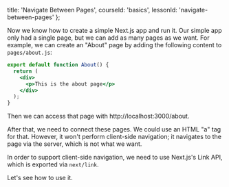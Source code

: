 
  title: 'Navigate Between Pages',
  courseId: 'basics',
  lessonId: 'navigate-between-pages'
};

Now we know how to create a simple Next.js app and run it. Our simple app only had a single page, but we can add as many pages as we want. For example, we can create an "About" page by adding the following content to `pages/about.js`:

```jsx
export default function About() {
  return (
    <div>
      <p>This is the about page</p>
    </div>
  );
}
```

Then we can access that page with http://localhost:3000/about.

After that, we need to connect these pages. We could use an HTML "a" tag for that. However, it won't perform client-side navigation; it navigates to the page via the server, which is not what we want.

In order to support client-side navigation, we need to use Next.js's Link API, which is exported via `next/link`.

Let's see how to use it.

